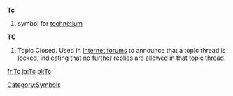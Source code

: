 '''Tc'''
#{{chemistry}} symbol for [[technetium]]

'''TC'''
#Topic Closed.  Used in [[Internet forum]]s to announce that a topic thread is locked, indicating that no further replies are allowed in that topic thread.

[[Category:Symbols]]

[[fr:Tc]]
[[ja:Tc]]
[[pl:Tc]]